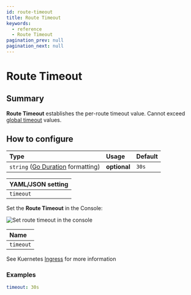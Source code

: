 ```yaml
---
id: route-timeout
title: Route Timeout
keywords:
  - reference
  - Route Timeout
pagination_prev: null
pagination_next: null
---
```



# Route Timeout

## Summary

**Route Timeout** establishes the per-route timeout value. Cannot exceed [global timeout](/docs/reference/global-timeouts) values.

## How to configure

| **Type** | **Usage** | **Default** |
| :-- | :-- | :-- |
| `string` ([Go Duration](https://golang.org/pkg/time/#Duration.String) formatting) | **optional** | `30s` |

<Tabs>
<TabItem value="Core" label="Core">

| **YAML**/**JSON** setting |
| :------------------------ |
| `timeout`                 |

</TabItem>
<TabItem value="Enterprise" label="Enterprise">

Set the **Route Timeout** in the Console:

![Set route timeout in the console](../img/routes/timeouts/idle-and-route-timeouts.png)

</TabItem>
<TabItem value="Kubernetes" label="Kubernetes">

| **Name**  |
| :-------- |
| `timeout` |

See Kuernetes [Ingress](/docs/deploying/k8s/ingress#annotations) for more information

</TabItem>
</Tabs>

### Examples

```yaml
timeout: 30s
```
